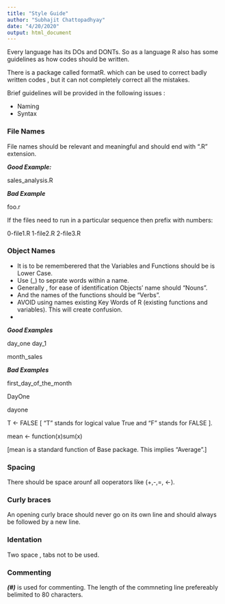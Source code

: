 ```yaml
---
title: "Style Guide"
author: "Subhajit Chattopadhyay"
date: "4/20/2020"
output: html_document
---
```

<p>Every language has its DOs and DONTs. So as a language R also has some guidelines as how codes should be written. 

There is a package called formatR. which can be used to correct badly written codes , but it can not completely correct all the mistakes.</p>

<p>Brief guidelines will be provided in the following issues :

<ul>
<li> Naming </li>

<li> Syntax </li>

</ul>

### File Names ###

File names should be relevant and meaningful and should end with ".R" extension.

***Good Example:***

sales_analysis.R

***Bad Example***

foo.r

If the files need to run in a particular sequence then prefix with numbers:

0-file1.R
1-file2.R
2-file3.R

### Object Names ###

<ul>

<li> It is to be rememberered that the Variables and Functions should be is Lower Case. </li>

<li> Use (_) to seprate words within a name. </li>

<li> Generally , for ease of identification Objects' name should "Nouns". </li>

<li> And the names of the functions should be "Verbs".</li>



<li>AVOID using names existing Key Words of R (existing functions and variables). This will create confusion.<li>

</ul>
***Good Examples***

day_one
day_1

month_sales

***Bad Examples***

first_day_of_the_month

DayOne

dayone


T <- FALSE [ "T" stands for logical value True and "F" stands for FALSE ]. 

mean <- function(x)sum(x)

[mean is a standard function of Base package. This implies "Average".]


### Spacing ###

<p> There should be space arounf all ooperators like (+,-,=, <-).</p>


### Curly braces ###

An opening curly brace should never go on its own line and should always be followed by a new line.

### Identation ###
 Two space , tabs not to be used.

### Commenting ###

***(#)*** is used for commenting. The length of the commneting line prefereably belimited to 80 characters.

